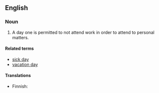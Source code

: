 ==English==

===Noun===
{{en-noun|head=[[personal]] [[day]]}}

# A day one is permitted to not attend work in order to attend to personal matters.

====Related terms====
* [[sick day]]
* [[vacation day]]

====Translations====
{{trans-top|day off for attending personal matters}}
* Finnish: {{t|fi|[[henkilökohtainen]] [[vapaapäivä]]}}
{{trans-mid}}
{{trans-bottom}}